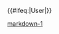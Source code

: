 {{User language-1|Markdown|用戶'''[[:Category:Markdown-1 使用者|剛開始]]'''使用'''[[:Category:Markdown 使用者|Markdown]]'''。|Markdown}}
<includeonly>{{#ifeq:{{NAMESPACE}}|User|[[Category:维基程序员|{{PAGENAME}}]]}}</includeonly>
<noinclude>
[[Category:程式用戶框模板|markdown-1]]
</noinclude>